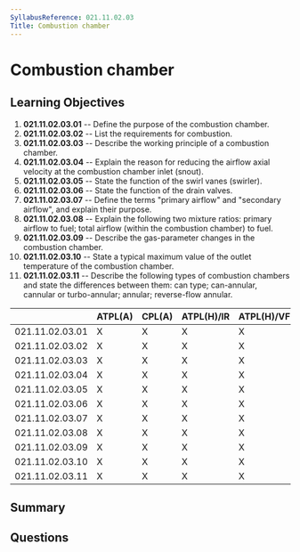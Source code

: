 ```yaml
---
SyllabusReference: 021.11.02.03
Title: Combustion chamber
---
```


# Combustion chamber

## Learning Objectives

1. **021.11.02.03.01** -- Define the purpose of the combustion chamber.
2. **021.11.02.03.02** -- List the requirements for combustion.
3. **021.11.02.03.03** -- Describe the working principle of a combustion
   chamber.
4. **021.11.02.03.04** -- Explain the reason for reducing the airflow axial
   velocity at the combustion chamber inlet (snout).
5. **021.11.02.03.05** -- State the function of the swirl vanes (swirler).
6. **021.11.02.03.06** -- State the function of the drain valves.
7. **021.11.02.03.07** -- Define the terms "primary airflow" and "secondary
   airflow", and explain their purpose.
8. **021.11.02.03.08** -- Explain the following two mixture ratios: primary
   airflow to fuel; total airflow (within the combustion chamber) to fuel.
9. **021.11.02.03.09** -- Describe the gas-parameter changes in the combustion
   chamber.
10. **021.11.02.03.10** -- State a typical maximum value of the outlet
    temperature of the combustion chamber.
11. **021.11.02.03.11** -- Describe the following types of combustion chambers
    and state the differences between them: can type; can-annular, cannular or
    turbo-annular; annular; reverse-flow annular.

|                 | ATPL(A) | CPL(A) | ATPL(H)/IR | ATPL(H)/VFR | CPL(H) | IR  | CBIR(A) |
| --------------- | ------- | ------ | ---------- | ----------- | ------ | --- | ------- |
| 021.11.02.03.01 | X       | X      | X          | X           | X      |     |         |
| 021.11.02.03.02 | X       | X      | X          | X           | X      |     |         |
| 021.11.02.03.03 | X       | X      | X          | X           | X      |     |         |
| 021.11.02.03.04 | X       | X      | X          | X           | X      |     |         |
| 021.11.02.03.05 | X       | X      | X          | X           | X      |     |         |
| 021.11.02.03.06 | X       | X      | X          | X           | X      |     |         |
| 021.11.02.03.07 | X       | X      | X          | X           | X      |     |         |
| 021.11.02.03.08 | X       | X      | X          | X           | X      |     |         |
| 021.11.02.03.09 | X       | X      | X          | X           | X      |     |         |
| 021.11.02.03.10 | X       | X      | X          | X           | X      |     |         |
| 021.11.02.03.11 | X       | X      | X          | X           | X      |     |         |

## Summary

## Questions
